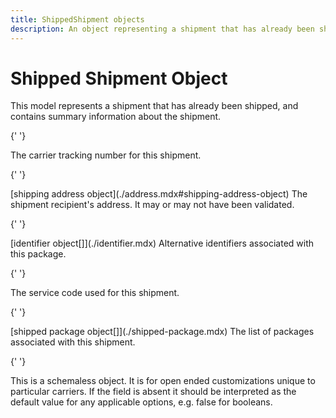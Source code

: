 ```yaml
---
title: ShippedShipment objects
description: An object representing a shipment that has already been shipped.
---
```


# Shipped Shipment Object

This model represents a shipment that has already been shipped, and contains summary information about the shipment.

<Reference>

{' '}

<Field name="tracking_number" type="string" nullable={true}>
  <Description>The carrier tracking number for this shipment.</Description>
</Field>

{' '}

<Field name="ship_to" nullable={true}>
  <Type>[shipping address object](./address.mdx#shipping-address-object)</Type>
  <Description>
    The shipment recipient's address. It may or may not have been validated.
  </Description>
</Field>

{' '}

<Field name="alternative_identifiers" nullable={true}>
  <Type>[identifier object[]](./identifier.mdx)</Type>
  <Description>
    Alternative identifiers associated with this package.
  </Description>
</Field>

{' '}

<Field name="service_code" type="string" nullable={true}>
  <Description>The service code used for this shipment.</Description>
</Field>

{' '}

<Field name="packages" nullable={true}>
  <Type>[shipped package object[]](./shipped-package.mdx)</Type>
  <Description>The list of packages associated with this shipment.</Description>
</Field>

{' '}

<Field name="advanced_options" type="object" nullable={true}>
  <Description>
    This is a schemaless object. It is for open ended customizations unique to
    particular carriers. If the field is absent it should be interpreted as the
    default value for any applicable options, e.g. false for booleans.
  </Description>
</Field>

</Reference>
